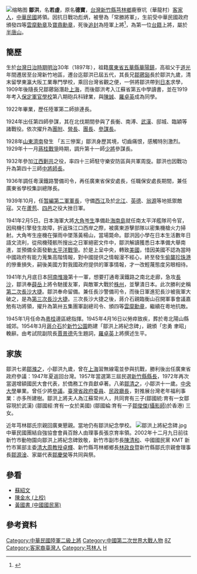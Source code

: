 [[File:General_Zou_Hong.jpg|缩略图]]
'''鄒洪'''{{BD|1897年|4月3日|1945年|4月16日|catIdx=Zou鄒}}，名'''若虛'''，原名'''德寶'''，[[台灣|台灣]][[新竹縣|新竹縣]][[芎林鄉|芎林鄉]]鹿寮坑（華龍村）[[客家人|客家人]]，[[中華民國|中華民國]]將領。因抗日戰功彪炳，被譽為「常勝將軍」，生前受中華民國政府頒發四等[[雲麾勳章|雲麾勳章]]及[[寶鼎勳章|寶鼎勳章]]，死後[[追封|追封]]為陸軍上將<ref>{{cite web|title=鄒洪將軍110歲冥誕 竹市長祭祀|url=http://udn.com/NEWS/DOMESTIC/BREAKINGNEWS3/6277751.shtml}}</ref>，為第一位[[本省人|台籍]]上將，屬於[[半唐山|半唐山]]。

==簡歷==
生於[[台灣日治時期|台灣日治時期]][[明治|明治]]30年（1897年），祖籍[[廣東省|廣東省]][[五華縣|五華縣]][[華陽鎮|華陽鎮]]，高祖父于[[道光|道光]]年間遷居至台灣新竹地區，遷台迄鄒洪已屆五代，其長兄[[鄒德謹|鄒薌谿]]長於鄒洪九歲，清末留學東瀛大阪工業專門學校，乘回台灣省觀之便，一併將鄒洪帶到[[日本|日本]]求學，1909年後隨長兄鄒薌谿潛赴[[上海|上海]]{{R|TPWH}}，而後鄒洪考入江蘇省第五中學讀書，並在1919年考入[[保定軍官學校|保定軍官學校]]第八期砲兵科肄業，與[[陳誠|陳誠]]、[[羅卓英|羅卓英]]成為同學。

1922年畢業，歷任陸軍第二師排連長。

1924年出任第四師參謀，其在北伐期間參與了長衡、南溥、[[武漢|武漢]]、邸城、臨穎等諸戰役。依次擢升為[[團附|團附]]、[[營長|營長]]、[[團長|團長]]、[[參謀長|參謀長]]。

1928年[[山東|山東]][[濟南|濟南]]發生 「五三慘案」鄒洪身歷其境，切齒痛恨，感觸特別激烈。1929年十一月[[蔣桂戰爭|蔣桂戰爭]]時期，調升第十一師[[少將|少將]]參謀長。

1932年參加[[江西|江西]][[剿共|剿共]]之役，率四十三師駐守樂安防區與共軍周旋。鄒洪也因戰功升為第四十三師[[中將|中將]][[師長|師長]]。

1936年調任粵漢鐵路警備司令，再任廣東省保安處長，任職保安處長期間，兼任廣東省學校集訓總隊長。

1939年10月，任[[暂編第二軍|暂編第二軍]][[軍長|軍長]]，守備[[西江|西江]]及於[[北江|北江]]、[[英德|英德]]、[[翁源|翁源]]等地抵禦敵寇。又在[[蘆苞|蘆苞]]、[[四邑|四邑]]之役大挫日軍。

1941年2月5日。日本海軍大將[[大角岑生|大角岑生]]準備赴[[海南島|海南島]]就任南太平洋艦隊司令官，因飛機引擎發生故障，折返珠江口西岸之際，被廣東游擊部隊以密集機槍火力掃射。大角岑生座機在彈雨中墜落黃楊山，當場斃命。鄒洪因小學在日本生活數年日語文流利，從飛機殘骸所搜出之日軍絕密文件中，鄒洪解讀獲悉日本準備大舉南進，並預備全面發動[[太平洋戰爭|太平洋戰爭]]。於是上呈中央，轉致[[美國|美國]]，惜因美國不認為當時中國政府有能力蒐集高階情報，對中國提供之情報漫不經心，終至發生[[偷襲珍珠港|偷襲珍珠港]]的慘重損失，嗣後美國方對我國政府提供的軍事情報，才一改輕蔑態度另眼相待。

1941年九月底日本[[阿南惟幾|阿南惟幾]]第十一軍，想要打通粵漢鐵路之南北走廊，急攻[[長沙|長沙]]，鄒洪奉[[薛岳|薛岳]]上將令馳援友軍，與敵軍大戰於[[株州|株州]]，並擊潰日本。此次勝利史稱[[第二次長沙會戰|第二次長沙大捷]]。鄒洪奉命留備。兼任長沙警備司令，而後日軍進犯長沙被我軍大破之，是為[[第三次長沙會戰|第三次長沙大捷]]。三次長沙大捷之後，蔣介石親臨衡山召開軍事會議嘉勉有功將領，擢升為第卅五集團軍副總司令、頒四等[[雲麾勳章|雲麾勳章]]，繼續在粵地抗敵。 

1945年1月任命為[[粵|粵]][[桂|桂]]邊區總指揮。1945年4月16日以勞瘁致疾，葬於粵北陽山縣城郊。1954年3月[[蔣介石|蔣介石]]於[[新竹公園|新竹公園]]飭建「鄒洪上將紀念碑」，親頒「忠勇 聿昭」輓辭。由考試院副院長[[賈景德|賈景德]]先生題詞，[[羅卓英|羅卓英]]上將撰述生平。

==家族==
鄒洪七弟[[鄒滌之|鄒滌之]]，小鄒洪九歲，曾在[[上海|上海]]習無線電並參與抗戰，勝利後出任廣東省政府參議：1947年夏返回台灣。1957年當選第三屆民選[[新竹縣縣長|新竹縣縣長]]，1972年再次當選增額國民大會代表，於僑務工作貢獻卓著。八弟[[鄒清之|鄒清之]]，小鄒洪十一歲。[[國立中央大學|中央大學]]畢業。曾任少將[[參議|參議]]。[[臺灣省政府委員|臺灣省政府委員]]、[[民政廳長|民政廳長]]，對推展台灣老年福利事業：亦多所建樹。鄒洪上將夫人為江蘇常州人，共同育有三子(鄒國統:育有一女鄒容現於武漢) (鄒國經:育有一女於美國) (鄒國綸:育有一子[https://studiogw2.wixsite.com/mysite 鄒俊傑(攝影師)]於香港) 三女。 

近年芎林鄒氏宗親回廣東懇親。當地仍有鄒洪紀念學校。
[[File:鄒洪上將紀念碑.jpg|thumb]]
中華民國團結自強協會會員百餘人由理事長張京育率領。2002年十二月九日前往新竹市動物園向鄒洪上將紀念碑致敬，新竹市副市長[[陳清和|陳清和]]、中國國民黨 KMT 新竹市黨部主委[[清大周教授卓輝|清大周教授卓輝]]、新竹縣芎林鄉鄉長[[林政良|林政良]]暨新竹縣鄒氏宗親會理事長[[鄒源淦|鄒源淦]]、家屬代表[[鄒慶榮|鄒慶榮]]等共同與祭。

== 參看 ==

* [[蘇紹文|蘇紹文]]
* [[陳金水_(上校)|陳金水 (上校)]]
* [[黃國書_(中國國民黨)|黃國書 (中國國民黨)]]

==參考資料==
{{reflist|
<ref name="TPWH">{{cite web |url=http://www.tpwh.org.tw/new_page_53.htm |language=zh-tw |title=常勝將軍-鄒洪 |publisher=台北市五華同鄉會（轉載自[[中央日報|中央日報]]） |author=吳漢仁 |date=2002年12月21日 |accessdate=2013年4月26日 |archive-date=2020年1月27日 |archive-url=https://web.archive.org/web/20200127180359/http://www.tpwh.org.tw/new_page_53.htm |dead-url=no }}</ref>
}}

{{authority control}}

{{DEFAULTSORT:Zou鄒}}
[[Category:中華民國陸軍二級上將|Category:中華民國陸軍二級上將]]
[[Category:中國第二次世界大戰人物|Category:中國第二次世界大戰人物]]
[[Category:保定陆军军官学校校友|8Z]]
[[Category:客家裔臺灣人|Category:客家裔臺灣人]]
[[Category:芎林人|Category:芎林人]]
[[Category:鄒姓|H]]